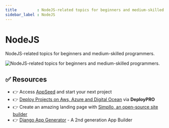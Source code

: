 ```yaml
---
title         : NodeJS-related topics for beginners and medium-skilled programmers
sidebar_label : NodeJS
---
```


# NodeJS


<SubHeading>NodeJS-related topics for beginners and medium-skilled programmers.</SubHeading>

![NodeJS-related topics for beginners and medium-skilled programmers.](https://github-production-user-asset-6210df.s3.amazonaws.com/51070104/270248512-e8d3e48e-7245-4445-a767-b8feeaa188ae.jpg)

<DocCardList />

## ✅ Resources 

- 👉 Access [AppSeed](https://appseed.us/) and start your next project
- 👉 [Deploy Projects on Aws, Azure and Digital Ocean](https://www.docs.deploypro.dev/) via **DeployPRO**
- 👉 Create an amazing landing page with [Simpllo, an open-source site builder](https://www.simpllo.com/)
- 👉 [Django App Generator](https://app-generator.dev/django/) - A 2nd generation App Builder